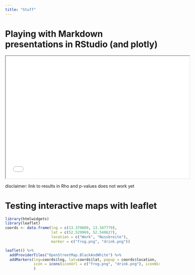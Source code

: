 ```yaml
---
title: "Stuff"
---
```



# Playing with Markdown presentations in RStudio (and plotly)

 <iframe src="my_first_presi_with_R.html" style="height:400px;width:600px;"></iframe> 
 
 disclaimer: link to results in Rho and p-values does not work yet
 
 
# Testing interactive maps with leaflet

```r
library(htmlwidgets)
library(leaflet)
coords <- data.frame(lng = c(13.379609, 13.347779), 
                     lat = c(52.529969, 52.548627), 
                     location = c("Work", "Nussbreite"),
                     marker = c("frog.png", "drink.png"))

leaflet() %>% 
  addProviderTiles("OpenStreetMap.BlackAndWhite") %>% 
  addMarkers(lng=coords$lng, lat=coords$lat, popup = coords$location,
             icon = icons(iconUrl = c("frog.png", "drink.png"), iconWidth = 40, iconHeight = 40)
             )
```

<!-- 
<iframe src="leaflet_interactive_map_test.html" 
style="height:400px;width:600px;"
name="leaflet_map"
scrolling="yes"
></iframe> 
-->